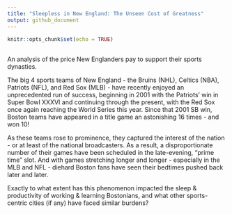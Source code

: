 ```yaml
---
title: "Sleepless in New England: The Unseen Cost of Greatness"
output: github_document
---
```


```r
knitr::opts_chunk$set(echo = TRUE)
```

## 

An analysis of the price New Englanders pay to support their sports dynasties. 

The big 4 sports teams of New England - the Bruins (NHL), Celtics (NBA), Patriots (NFL), and Red Sox (MLB) - have recently enjoyed an unprecedented run of success, beginning in 2001 with the Patriots' win in Super Bowl XXXVI and continuing through the present, with the Red Sox once again reaching the World Series this year. Since that 2001 SB win, Boston teams have appeared in a title game an astonishing 16 times - and won 10!

As these teams rose to prominence, they captured the interest of the nation - or at least of the national broadcasters. As a result, a disproportionate number of their games have been scheduled in the late-evening, "prime time" slot. And with games stretching longer and longer - especially in the MLB and NFL - diehard Boston fans have seen their bedtimes pushed back later and later.

Exactly to what extent has this phenomenon impacted the sleep & productivity of working & learning Bostonians, and what other sports-centric cities (if any) have faced similar burdens?